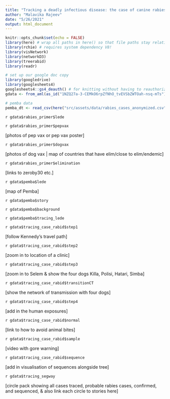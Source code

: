 ```yaml
---
title: "Tracking a deadly infectious disease: the case of canine rabies on Pemba Island"
author: "Malavika Rajeev"
date: "5/26/2021"
output: html_document
---
```


```r
knitr::opts_chunk$set(echo = FALSE)
library(here) # wrap all paths in here() so that file paths stay relative to project root
library(rchie) # requires system dependency V8!
library(visNetwork)
library(networkD3)
library(treerabid)
library(readr)

# set up our google doc copy
library(googledrive)
library(googlesheets4)
googlesheets4::gs4_deauth() # for knitting without having to reauthorize (otherwise will hang!)
gdata <- from_aml(as_id("1NZQ27a-3-CEMkO6rpZfNhO_tvEVSbZWTOah-nsq-mTs"))

# pemba data
pemba_dt <- read_csv(here("src/assets/data/rabies_cases_anonymized.csv"))

```

`r gdata$rabies_primer$lede`

`r gdata$rabies_primer$pepvax`

[photos of pep vax or pep vax poster]

`r gdata$rabies_primer$dogvax`

[photos of dog vax | map of countries that have elim/close to elim/endemic]

`r gdata$rabies_primer$elimination`

[links to zeroby30 etc.]

`r gdata$pemba$lede`

[map of Pemba]

`r gdata$pemba$story`

`r gdata$pemba$background`

`r gdata$pemba$tracing_lede`

`r gdata$tracing_case_rabid$step1`

[follow Kennedy's travel path]

`r gdata$tracing_case_rabid$step2`

[zoom in to location of a clinic]

`r gdata$tracing_case_rabid$step3`

[zoom in to Selem & show the four dogs Killa, Polisi, Hatari, Simba]

`r gdata$tracing_case_rabid$transitionCT`

[show the network of transmission with four dogs]

`r gdata$tracing_case_rabid$step4`

[add in the human exposures]

`r gdata$tracing_case_rabid$normal`

[link to how to avoid animal bites]

`r gdata$tracing_case_rabid$sample`

[video with gore warning]

`r gdata$tracing_case_rabid$sequence`

[add in visualisation of sequences alongside tree]

`r gdata$tracing_segway`

[circle pack showing all cases traced, probable rabies cases, confirmed, and sequenced,
& also link each circle to stories here]





